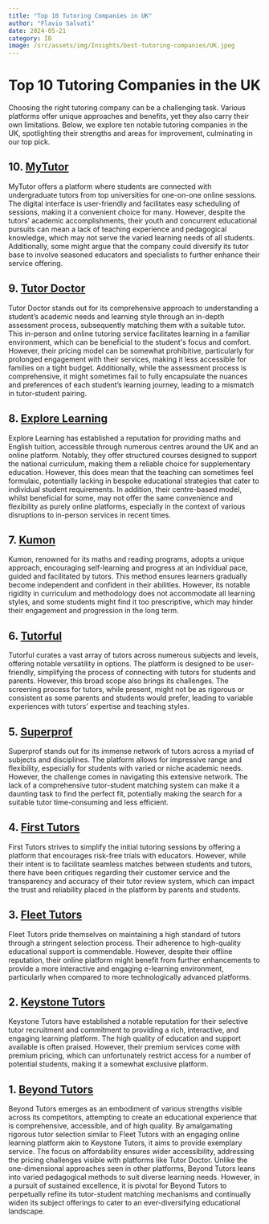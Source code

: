 ```yaml
--- 
title: "Top 10 Tutoring Companies in UK"
author: "Flavio Salvati"
date: 2024-05-21
category: IB
image: /src/assets/img/Insights/best-tutoring-companies/UK.jpeg
--- 
```


<h1>Top 10 Tutoring Companies in the UK</h1>
Choosing the right tutoring company can be a challenging task. Various platforms offer unique approaches and 
benefits, yet they also carry their own limitations. Below, we explore ten notable tutoring companies in the UK, 
spotlighting their strengths and areas for improvement, culminating in our top pick.



## 10. <a href="https://www.mytutor.co.uk" target="_blank" class="hover-underline-animation golden">MyTutor</a>
MyTutor offers a platform where students are connected with undergraduate tutors from top universities for one-on-one online sessions. The digital interface is user-friendly and facilitates easy scheduling of sessions, making it a convenient choice for many. However, despite the tutors’ academic accomplishments, their youth and concurrent educational pursuits can mean a lack of teaching experience and pedagogical knowledge, which may not serve the varied learning needs of all students. Additionally, some might argue that the company could diversify its tutor base to involve seasoned educators and specialists to further enhance their service offering.

## 9. <a href="https://www.tutordoctor.co.uk" target="_blank" class="hover-underline-animation golden">Tutor Doctor</a>
Tutor Doctor stands out for its comprehensive approach to understanding a student’s academic needs and learning style through an in-depth assessment process, subsequently matching them with a suitable tutor. This in-person and online tutoring service facilitates learning in a familiar environment, which can be beneficial to the student's focus and comfort. However, their pricing model can be somewhat prohibitive, particularly for prolonged engagement with their services, making it less accessible for families on a tight budget. Additionally, while the assessment process is comprehensive, it might sometimes fail to fully encapsulate the nuances and preferences of each student’s learning journey, leading to a mismatch in tutor-student pairing.

## 8. <a href="https://www.explorelearning.co.uk" target="_blank" class="hover-underline-animation golden">Explore Learning</a>
Explore Learning has established a reputation for providing maths and English tuition, accessible through numerous centres around the UK and an online platform. Notably, they offer structured courses designed to support the national curriculum, making them a reliable choice for supplementary education. However, this does mean that the teaching can sometimes feel formulaic, potentially lacking in bespoke educational strategies that cater to individual student requirements. In addition, their centre-based model, whilst beneficial for some, may not offer the same convenience and flexibility as purely online platforms, especially in the context of various disruptions to in-person services in recent times.


## 7. <a href="https://www.kumon.co.uk/" target="_blank" class="hover-underline-animation golden">Kumon</a>
Kumon, renowned for its maths and reading programs, adopts a unique approach, encouraging self-learning and progress at an individual pace, guided and facilitated by tutors. This method ensures learners gradually become independent and confident in their abilities. However, its notable rigidity in curriculum and methodology does not accommodate all learning styles, and some students might find it too prescriptive, which may hinder their engagement and progression in the long term.

## 6. <a href="https://tutorful.co.uk/" target="_blank" class="hover-underline-animation golden">Tutorful</a>
Tutorful curates a vast array of tutors across numerous subjects and levels, offering notable versatility in options. The platform is designed to be user-friendly, simplifying the process of connecting with tutors for students and parents. However, this broad scope also brings its challenges. The screening process for tutors, while present, might not be as rigorous or consistent as some parents and students would prefer, leading to variable experiences with tutors’ expertise and teaching styles.

## 5. <a href="https://www.superprof.co.uk/" target="_blank" class="hover-underline-animation golden">Superprof</a>
Superprof stands out for its immense network of tutors across a myriad of subjects and disciplines. The platform allows for impressive range and flexibility, especially for students with varied or niche academic needs. However, the challenge comes in navigating this extensive network. The lack of a comprehensive tutor-student matching system can make it a daunting task to find the perfect fit, potentially making the search for a suitable tutor time-consuming and less efficient.

## 4. <a href="https://www.firsttutors.com/uk/" target="_blank" class="hover-underline-animation golden">First Tutors</a>
First Tutors strives to simplify the initial tutoring sessions by offering a platform that encourages risk-free trials with educators. However, while their intent is to facilitate seamless matches between students and tutors, there have been critiques regarding their customer service and the transparency and accuracy of their tutor review system, which can impact the trust and reliability placed in the platform by parents and students.

## 3. <a href="https://www.fleet-tutors.co.uk/" target="_blank" class="hover-underline-animation golden">Fleet Tutors</a>
Fleet Tutors pride themselves on maintaining a high standard of tutors through a stringent selection process. Their adherence to high-quality educational support is commendable. However, despite their offline reputation, their online platform might benefit from further enhancements to provide a more interactive and engaging e-learning environment, particularly when compared to more technologically advanced platforms.

## 2. <a href="https://www.keystonetutors.com/" target="_blank" class="hover-underline-animation golden">Keystone Tutors</a>
Keystone Tutors have established a notable reputation for their selective tutor recruitment and commitment to providing a rich, interactive, and engaging learning platform. The high quality of education and support available is often praised. However, their premium services come with premium pricing, which can unfortunately restrict access for a number of potential students, making it a somewhat exclusive platform.

## 1. <a href="https://www.beyond-tutors.com" target="_blank" class="hover-underline-animation golden">Beyond Tutors</a>
Beyond Tutors emerges as an embodiment of various strengths visible across its competitors, attempting to create an educational experience that is comprehensive, accessible, and of high quality. By amalgamating rigorous tutor selection similar to Fleet Tutors with an engaging online learning platform akin to Keystone Tutors, it aims to provide exemplary service. The focus on affordability ensures wider accessibility, addressing the pricing challenges visible with platforms like Tutor Doctor. Unlike the one-dimensional approaches seen in other platforms, Beyond Tutors leans into varied pedagogical methods to suit diverse learning needs. However, in a pursuit of sustained excellence, it is pivotal for Beyond Tutors to perpetually refine its tutor-student matching mechanisms and continually widen its subject offerings to cater to an ever-diversifying educational landscape.

